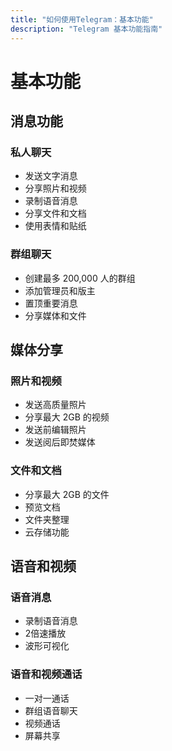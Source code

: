 ```yaml
---
title: "如何使用Telegram：基本功能"
description: "Telegram 基本功能指南"
---
```


# 基本功能

## 消息功能

### 私人聊天
- 发送文字消息
- 分享照片和视频
- 录制语音消息
- 分享文件和文档
- 使用表情和贴纸

### 群组聊天
- 创建最多 200,000 人的群组
- 添加管理员和版主
- 置顶重要消息
- 分享媒体和文件

## 媒体分享

### 照片和视频
- 发送高质量照片
- 分享最大 2GB 的视频
- 发送前编辑照片
- 发送阅后即焚媒体

### 文件和文档
- 分享最大 2GB 的文件
- 预览文档
- 文件夹整理
- 云存储功能

## 语音和视频

### 语音消息
- 录制语音消息
- 2倍速播放
- 波形可视化

### 语音和视频通话
- 一对一通话
- 群组语音聊天
- 视频通话
- 屏幕共享
